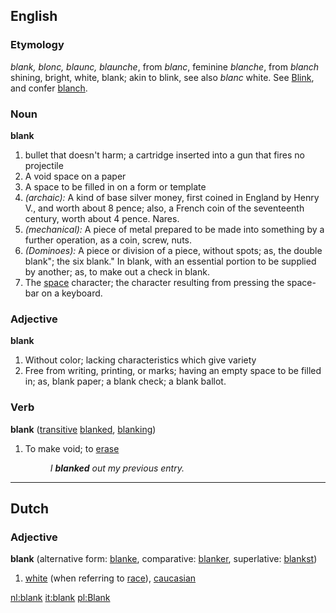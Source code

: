 ==English==

===Etymology===
{{OE.}} ''blank, blonc, blaunc, blaunche'', from {{F.}} ''blanc'', feminine ''blanche'', from {{OHG.}} ''blanch'' shining, bright, white, {{G.}} blank; akin to {{E.}} blink, see also {{AS.}} ''blanc'' white.  See [[Blink]], and confer [[blanch]].

===Noun===
'''blank'''

# bullet that doesn't harm; a cartridge inserted into a gun that fires no projectile
# A void space on a paper
# A space to be filled in on a form or template
# ''(archaic):'' A kind of base silver money, first coined in England by Henry V., and worth about 8 pence; also, a French coin of the seventeenth century, worth about 4 pence. Nares.
# ''(mechanical):'' A piece of metal prepared to be made into something by a further operation, as a coin, screw, nuts.
# ''(Dominoes):'' A piece or division of a piece, without spots; as, the double blank"; the six blank." In blank, with an essential portion to be supplied by another; as, to make out a check in blank. 
# The [[space]] character; the character resulting from pressing the space-bar on a keyboard.

===Adjective===
'''blank'''
# Without color; lacking characteristics which give variety
# Free from writing, printing, or marks; having an empty space to be filled in; as, blank paper; a blank check; a blank ballot.

===Verb===
'''blank''' ([[transitive]] [[blanked]], [[blanking]])

# To make void; to [[erase]]
#:''I '''blanked''' out my previous entry.''

----

==Dutch==
===Adjective===
'''blank''' (alternative form: [[blanke]], comparative: [[blanker]], superlative: [[blankst]])

# [[white]] (when referring to [[race]]), [[caucasian]]


[[nl:blank]]
[[it:blank]]
[[pl:Blank]]